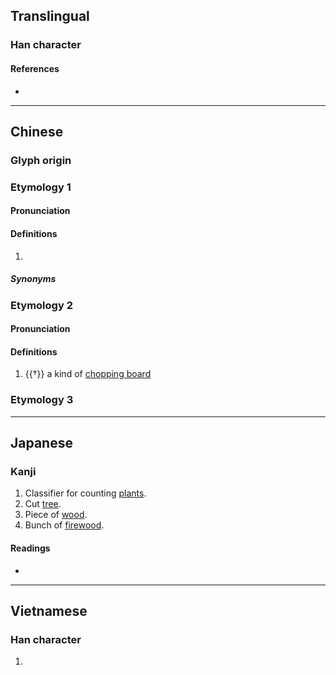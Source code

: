 {{character info}}
==Translingual==

===Han character===
{{Han char|rn=75|rad=木|as=08|sn=12|four=46994|canj=DWD|ids=⿰木果}}

====References====
* {{Han ref|kx=0534.200|dkj=14983|dj=0922.150|hdz=21232.010|uh=68F5|ud=26869|bh=B4CA|bd=46282}}

----

==Chinese==
{{zh-forms}}

===Glyph origin===
{{Han etym}}

===Etymology 1===

====Pronunciation====
{{zh-pron
|m=kē
|c=fo2,fo1,po1
|mn=ml:kho/qz:kher
|mn_note=kho - literary; kher - vernacular
|ma=zh-kē.ogg
|w=1khu
|x=ko1
|cat=cls
}}

====Definitions====
{{zh-hanzi}}

# {{zh-classifier|plants|cat=1}}
#: {{zh-x|有 一 棵 芒果 樹|There is a mango tree}}

=====Synonyms=====
{{zh-dial}}

===Etymology 2===

====Pronunciation====
{{zh-pron
|m=kě
|cat=n
}}

====Definitions====
{{zh-hanzi}}

# {{†}} a kind of [[chopping board]]

===Etymology 3===
{{zh-see|梡|v}}

{{zh-cat|Beginning}}

----

==Japanese==

===Kanji===
{{ja-kanji|grade=|rs=木08}}

# Classifier for counting [[plant]]s.
# Cut [[tree]].
# Piece of [[wood]].
# Bunch of [[firewood]].

====Readings====
* {{ja-readings
|goon=かん
|kanon=か
|kun=きぎれ}}

----

==Vietnamese==

===Han character===
{{vi-readings|rs=木08|reading=quả, khoả}}

# {{rfdef|vi|sort=木08}}